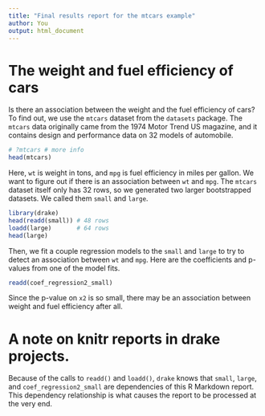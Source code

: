 ```yaml
---
title: "Final results report for the mtcars example"
author: You
output: html_document
---
```


# The weight and fuel efficiency of cars

Is there an association between the weight and the fuel efficiency of cars? To find out, we use the `mtcars` dataset from the `datasets` package. The `mtcars` data originally came from the 1974 Motor Trend US magazine, and it contains design and performance data on 32 models of automobile.

```r
# ?mtcars # more info
head(mtcars)
```

Here, `wt` is weight in tons, and `mpg` is fuel efficiency in miles per gallon. We want to figure out if there is an association between `wt` and `mpg`. The `mtcars` dataset itself only has 32 rows, so we generated two larger bootstrapped datasets. We called them `small` and `large`.

```r
library(drake)
head(readd(small)) # 48 rows
loadd(large)       # 64 rows
head(large)
```

Then, we fit a couple regression models to the `small` and `large` to try to detect an association between `wt` and `mpg`. Here are the coefficients and p-values from one of the model fits.

```r
readd(coef_regression2_small)
```

Since the p-value on `x2` is so small, there may be an association between weight and fuel efficiency after all.

# A note on knitr reports in drake projects.

Because of the calls to `readd()` and `loadd()`, `drake` knows that `small`, `large`, and `coef_regression2_small` are dependencies of this R Markdown report. This dependency relationship is what causes the report to be processed at the very end.
